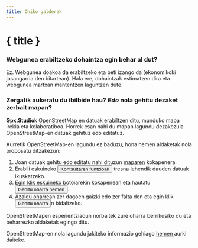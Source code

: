 ```yaml
---
title: Ohiko galderak
---
```


<script>
</script>

# { title }

### Webgunea erabiltzeko dohaintza egin behar al dut?

Ez.
Webgunea doakoa da erabiltzeko eta beti izango da (ekonomikoki jasangarria den bitartean).
Hala ere, dohaintzak estimatzen dira eta webgunea martxan mantentzen laguntzen dute.

### Zergatik aukeratu du ibilbide hau? _Edo_ nola gehitu dezaket zerbait mapan?

**Gpx.Studio**k <a href="https://www.openstreetmap.org/" target="_blank"> OpenStreetMap</a> en datuak erabiltzen ditu, munduko mapa irekia eta kolaboratiboa.
Horrek esan nahi du mapan lagundu dezakezula OpenStreetMap-en datuak gehituz edo editatuz.

Aurretik OpenStreetMap-en lagundu ez baduzu, hona hemen aldaketak nola proposatu ditzakezun:

1. Joan datuak gehitu edo editatu nahi dituzun <a href="https://www.openstreetmap.org/" target="_blank">maparen</a> kokapenera.
2. Erabili eskuineko <button>Kontsultaren funtzioak</button> tresna lehendik dauden datuak ikuskatzeko.
3. Egin klik eskuineko botoiarekin kokapenean eta hautatu <button>Gehitu oharra hemen</button>.
4. Azaldu oharrean zer dagoen gaizki edo zer falta den eta egin klik <button> Gehitu oharra</button>n bidaltzeko.

OpenStreetMapen esperientziadun norbaitek zure oharra berrikusiko du eta beharrezko aldaketak egingo ditu.

<DocsNote>

OpenStreetMap-en nola lagundu jakiteko informazio gehiago <a href="https://wiki.openstreetmap.org/wiki/How_to_contribute" target="_blank"> hemen </a> aurki daiteke.

</DocsNote>
